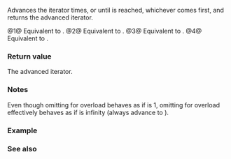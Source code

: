 {{cpp/experimental/ranges/title|next}}
{{cpp/experimental/ranges/iterator/navbar}}
{{dcl begin}}
{{dcl header|experimental/ranges/iterator}}
{{dcl|notes={{mark|customization point object}}|since=ranges|1=
namespace {
    constexpr /* unspecified */ next = /* unspecified */;
}
}}
{{dcl h|Call signature}}
{{dcl|num=1|
template&lt; Iterator I &gt;
constexpr I next( I i );
}}
{{dcl|num=2|
template&lt; Iterator I &gt;
constexpr I next( I i, ranges::difference_type_t&lt;I&gt; n );
}}
{{dcl|num=3|
template&lt; Iterator I, Sentinel&lt;I&gt; S &gt;
constexpr I next( I i, S bound );
}}
{{dcl|num=4|
template&lt; Iterator I, Sentinel&lt;I&gt; S &gt;
constexpr I next( I i, ranges::difference_type_t&lt;I&gt; n, S bound );
}}
{{dcl end}}

Advances the iterator {{c|i}} {{c|n}} times, or until {{c|bound}} is reached, whichever comes first, and returns the advanced iterator.

@1@ Equivalent to {{c|++i; return i;}}.
@2@ Equivalent to {{c|ranges::advance(i, n); return i;}}.
@3@ Equivalent to {{c|ranges::advance(i, bound); return i;}}.
@4@ Equivalent to {{c|ranges::advance(i, n, bound); return i;}}.

{{cpp/experimental/ranges/cpo}}

===Return value===
The advanced iterator.

===Notes===
Even though omitting {{c|n}} for overload {{v|2}} behaves as if {{c|n}} is 1, omitting {{c|n}} for overload {{v|4}} effectively behaves as if {{c|n}} is infinity (always advance to {{c|bound}}).

===Example===
{{example}}

===See also===
{{dsc begin}}
{{dsc inc|cpp/iterator/dsc next}}
{{dsc inc|cpp/experimental/ranges/iterator/dsc advance}}
{{dsc inc|cpp/experimental/ranges/iterator/dsc prev}}
{{dsc inc|cpp/experimental/ranges/iterator/dsc distance}}
{{dsc end}}

{{langlinks|ja|zh}}